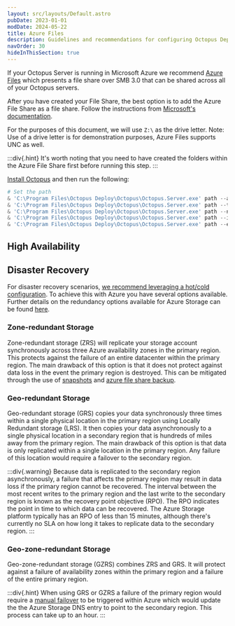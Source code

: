 ```yaml
---
layout: src/layouts/Default.astro
pubDate: 2023-01-01
modDate: 2024-05-22
title: Azure Files
description: Guidelines and recommendations for configuring Octopus Deploy to use Azure Files.
navOrder: 30
hideInThisSection: true
---
```


If your Octopus Server is running in Microsoft Azure we recommend [Azure Files](https://docs.microsoft.com/azure/storage/files/storage-files-introduction) which presents a file share over SMB 3.0 that can be shared across all of your Octopus servers.

After you have created your File Share, the best option is to add the Azure File Share as a file share.  Follow the instructions from [Microsoft's documentation](https://learn.microsoft.com/en-us/azure/storage/files/storage-how-to-use-files-windows#mount-the-azure-file-share).  

For the purposes of this document, we will use `Z:\` as the drive letter.  Note: Use of a drive letter is for demonstration purposes, Azure Files supports UNC as well.

:::div{.hint}
It's worth noting that you need to have created the folders within the Azure File Share first before running this step. 
:::

[Install Octopus](/docs/installation) and then run the following:

```powershell
# Set the path 
& 'C:\Program Files\Octopus Deploy\Octopus\Octopus.Server.exe' path --artifacts "Z:\Artifacts"
& 'C:\Program Files\Octopus Deploy\Octopus\Octopus.Server.exe' path --taskLogs "Z:\TaskLogs"
& 'C:\Program Files\Octopus Deploy\Octopus\Octopus.Server.exe' path --nugetRepository "Z:\Packages"
& 'C:\Program Files\Octopus Deploy\Octopus\Octopus.Server.exe' path --imports "Z:\Imports"
& 'C:\Program Files\Octopus Deploy\Octopus\Octopus.Server.exe' path --eventExports "Z:\EventExports"
```
## High Availability

<FileStorageHA />

## Disaster Recovery

For disaster recovery scenarios, [we recommend leveraging a hot/cold configuration](https://octopus.com/whitepapers/best-practice-for-self-hosted-octopus-deploy-ha-dr). To achieve this with Azure you have several options available. Further details on the redundancy options available for Azure Storage can be found [here](https://learn.microsoft.com/en-us/azure/storage/common/storage-redundancy).

### Zone-redundant Storage

Zone-redundant storage (ZRS) will replicate your storage account synchronously across three Azure availability zones in the primary region. This protects against the failure of an entire datacenter within the primary region. The main drawback of this option is that it does not protect against data loss in the event the primary region is destroyed. This can be mitigated through the use of [snapshots](https://learn.microsoft.com/en-us/azure/storage/files/storage-snapshots-files) and [azure file share backup](https://learn.microsoft.com/en-us/azure/backup/azure-file-share-backup-overview?tabs=snapshot).

### Geo-redundant Storage

Geo-redundant storage (GRS) copies your data synchronously three times within a single physical location in the primary region using Locally Redundant storage (LRS). It then copies your data asynchronously to a single physical location in a secondary region that is hundreds of miles away from the primary region. The main drawback of this option is that data is only replicated within a single location in the primary region. Any failure of this location would require a failover to the secondary region.

:::div{.warning}
Because data is replicated to the secondary region asynchronously, a failure that affects the primary region may result in data loss if the primary region cannot be recovered. The interval between the most recent writes to the primary region and the last write to the secondary region is known as the recovery point objective (RPO). The RPO indicates the point in time to which data can be recovered. The Azure Storage platform typically has an RPO of less than 15 minutes, although there's currently no SLA on how long it takes to replicate data to the secondary region.
:::

### Geo-zone-redundant Storage

Geo-zone-redundant storage (GZRS) combines ZRS and GRS. It will protect against a failure of availability zones within the primary region and a failure of the entire primary region.

:::div{.hint}
When using GRS or GZRS a failure of the primary region would require a [manual failover](https://learn.microsoft.com/en-us/azure/storage/common/storage-failover-customer-managed-unplanned?tabs=grs-ra-grs) to be triggered within Azure which would update the the Azure Storage DNS entry to point to the secondary region. This process can take up to an hour.
:::